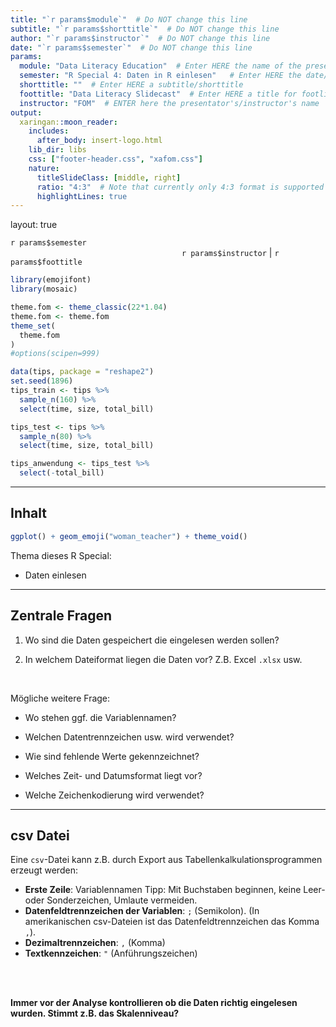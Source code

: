 ```yaml
---
title: "`r params$module`"  # Do NOT change this line
subtitle: "`r params$shorttitle`"  # Do NOT change this line
author: "`r params$instructor`"  # Do NOT change this line
date: "`r params$semester`"  # Do NOT change this line
params:
  module: "Data Literacy Education"  # Enter HERE the name of the presentation/course/module
  semester: "R Special 4: Daten in R einlesen"   # Enter HERE the date/semester/term
  shorttitle: ""  # Enter HERE a subtitle/shorttitle
  foottitle: "Data Literacy Slidecast"  # Enter HERE a title for footline
  instructor: "FOM"  # ENTER here the presentator's/instructor's name
output:
  xaringan::moon_reader:
    includes:
      after_body: insert-logo.html
    lib_dir: libs
    css: ["footer-header.css", "xafom.css"]
    nature:
      titleSlideClass: [middle, right]
      ratio: "4:3"  # Note that currently only 4:3 format is supported
      highlightLines: true
---
```



layout: true
  
<div class="my-header"></div>

<!-- the following lines define the header and the footer line: -->
<div class="my-footer"><span>`r params$semester`    
&emsp;&emsp;&emsp;&emsp;&emsp;&emsp;
&emsp;&emsp;&emsp;&emsp;&emsp;&emsp;&emsp;&emsp;&emsp;&emsp;&emsp;&emsp;&emsp;
`r params$instructor` | `r params$foottitle` </span></div> 

<div class="footer-line"></div>



```r
library(emojifont)
library(mosaic)

theme.fom <- theme_classic(22*1.04)
theme.fom <- theme.fom
theme_set(
  theme.fom  
)
#options(scipen=999)

data(tips, package = "reshape2")
set.seed(1896)
tips_train <- tips %>%
  sample_n(160) %>%
  select(time, size, total_bill)

tips_test <- tips %>%
  sample_n(80) %>%
  select(time, size, total_bill)

tips_anwendung <- tips_test %>%
  select(-total_bill)

```

---

## Inhalt

```r
ggplot() + geom_emoji("woman_teacher") + theme_void()
```


Thema dieses R Special: 


- Daten einlesen

---

## Zentrale Fragen

1. Wo sind die Daten gespeichert die eingelesen werden sollen?

2. In welchem Dateiformat liegen die Daten vor? Z.B. Excel `.xlsx` usw.

<br>

Mögliche weitere Frage:

- Wo stehen ggf. die Variablennamen?

- Welchen Datentrennzeichen usw. wird verwendet?

- Wie sind fehlende Werte gekennzeichnet?

- Welches Zeit- und Datumsformat liegt vor?

- Welche Zeichenkodierung wird verwendet?



---

## csv Datei

Eine `csv`-Datei kann z.B. durch Export aus Tabellenkalkulationsprogrammen erzeugt werden:

- **Erste Zeile**: Variablennamen Tipp: Mit Buchstaben beginnen, keine Leer- oder Sonderzeichen, Umlaute vermeiden.
- **Datenfeldtrennzeichen der Variablen**: `;` (Semikolon). (In amerikanischen csv-Dateien ist das Datenfeldtrennzeichen das Komma `,`). 
- **Dezimaltrennzeichen**: `,` (Komma)
- **Textkennzeichen**: `"` (Anführungszeichen)

<br> <br>

**Immer vor der Analyse kontrollieren ob die Daten richtig eingelesen wurden. Stimmt z.B. das Skalenniveau?**

